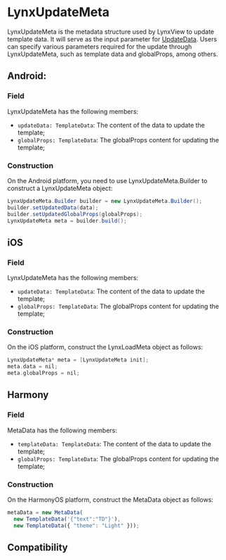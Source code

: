# LynxUpdateMeta

LynxUpdateMeta is the metadata structure used by LynxView to update template data. It will serve as the input parameter for [UpdateData](./lynx-view/update-meta-data.mdx). Users can specify various parameters required for the update through LynxUpdateMeta, such as template data and globalProps, among others.

## Android:

### Field
LynxUpdateMeta has the following members:

- `updateData: TemplateData`: The content of the data to update the template;
- `globalProps: TemplateData`: The globalProps content for updating the template;

### Construction

On the Android platform, you need to use LynxUpdateMeta.Builder to construct a LynxUpdateMeta object:

```java
LynxUpdateMeta.Builder builder = new LynxUpdateMeta.Builder();
builder.setUpdatedData(data);
builder.setUpdatedGlobalProps(globalProps);
LynxUpdateMeta meta = builder.build();
```

## iOS

### Field

LynxUpdateMeta has the following members:

- `updateData: TemplateData`: The content of the data to update the template;
- `globalProps: TemplateData`: The globalProps content for updating the template;

### Construction

On the iOS platform, construct the LynxLoadMeta object as follows:

```objective-c
LynxUpdateMeta* meta = [LynxUpdateMeta init];
meta.data = nil;
meta.globalProps = nil;
```

## Harmony

### Field

MetaData has the following members:

- `templateData: TemplateData`: The content of the data to update the template;
- `globalProps: TemplateData`: The globalProps content for updating the template;

### Construction

On the HarmonyOS platform, construct the MetaData object as follows:

```typescript
metaData = new MetaData(
  new TemplateData('{"text":"TD"}'),
  new TemplateData({ "theme": "Light" }));
```

## Compatibility


<LegacyCompatTable metadata="lynx-native-api/lynx-update-meta" />
